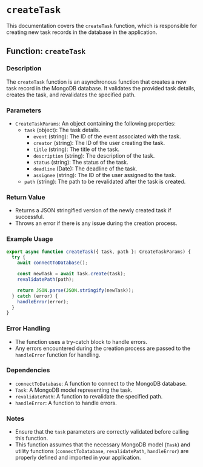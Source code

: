 # `createTask`

This documentation covers the `createTask` function, which is responsible for creating new task records in the database in the application.

## Function: `createTask`

### Description

The `createTask` function is an asynchronous function that creates a new task record in the MongoDB database. It validates the provided task details, creates the task, and revalidates the specified path.

### Parameters

- `CreateTaskParams`: An object containing the following properties:
  - `task` (object): The task details.
    - `event` (string): The ID of the event associated with the task.
    - `creator` (string): The ID of the user creating the task.
    - `title` (string): The title of the task.
    - `description` (string): The description of the task.
    - `status` (string): The status of the task.
    - `deadline` (Date): The deadline of the task.
    - `assignee` (string): The ID of the user assigned to the task.
  - `path` (string): The path to be revalidated after the task is created.

### Return Value

- Returns a JSON stringified version of the newly created task if successful.
- Throws an error if there is any issue during the creation process.

### Example Usage

```javascript
export async function createTask({ task, path }: CreateTaskParams) {
  try {
    await connectToDatabase();

    const newTask = await Task.create(task);
    revalidatePath(path);

    return JSON.parse(JSON.stringify(newTask));
  } catch (error) {
    handleError(error);
  }
}
```

### Error Handling

- The function uses a try-catch block to handle errors.
- Any errors encountered during the creation process are passed to the `handleError` function for handling.

### Dependencies

- `connectToDatabase`: A function to connect to the MongoDB database.
- `Task`: A MongoDB model representing the task.
- `revalidatePath`: A function to revalidate the specified path.
- `handleError`: A function to handle errors.

### Notes

- Ensure that the `task` parameters are correctly validated before calling this function.
- This function assumes that the necessary MongoDB model (`Task`) and utility functions (`connectToDatabase`, `revalidatePath`, `handleError`) are properly defined and imported in your application.
